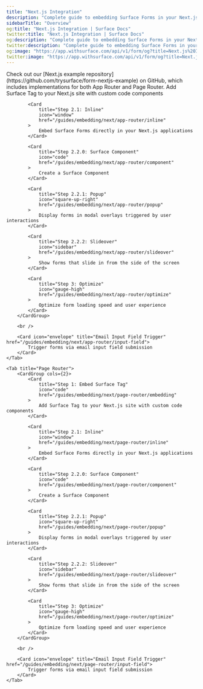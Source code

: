 ```yaml
---
title: "Next.js Integration"
description: "Complete guide to embedding Surface Forms in your Next.js site"
sidebarTitle: "Overview"
og:title: "Next.js Integration | Surface Docs"
twitter:title: "Next.js Integration | Surface Docs"
og:description: "Complete guide to embedding Surface Forms in your Next.js site"
twitter:description: "Complete guide to embedding Surface Forms in your Next.js site"
og:image: "https://app.withsurface.com/api/v1/form/og?title=Next.js%20Integration"
twitter:image: "https://app.withsurface.com/api/v1/form/og?title=Next.js%20Integration"
---
```


<Info>
    Check out our [Next.js example repository](https://github.com/trysurface/form-nextjs-example) on GitHub, which includes implementations for both App Router and Page Router.
</Info>

<Tabs>
    <Tab title="App Router">
        <CardGroup cols={2}>
            <Card
                title="Step 1: Embed Surface Tag"
                icon="code"
                href="/guides/embedding/next/app-router/embedding"
            >
                Add Surface Tag to your Next.js site with custom code components
            </Card>

            <Card
                title="Step 2.1: Inline"
                icon="window"
                href="/guides/embedding/next/app-router/inline"
            >
                Embed Surface Forms directly in your Next.js applications
            </Card>

            <Card
                title="Step 2.2.0: Surface Component"
                icon="code"
                href="/guides/embedding/next/app-router/component"
            >
                Create a Surface Component
            </Card>

            <Card
                title="Step 2.2.1: Popup"
                icon="square-up-right"
                href="/guides/embedding/next/app-router/popup"
            >
                Display forms in modal overlays triggered by user interactions
            </Card>

            <Card
                title="Step 2.2.2: Slideover"
                icon="sidebar"
                href="/guides/embedding/next/app-router/slideover"
            >
                Show forms that slide in from the side of the screen
            </Card>

            <Card
                title="Step 3: Optimize"
                icon="gauge-high"
                href="/guides/embedding/next/app-router/optimize"
            >
                Optimize form loading speed and user experience
            </Card>
        </CardGroup>
        
        <br />

        <Card icon="envelope" title="Email Input Field Trigger" href="/guides/embedding/next/app-router/input-field">
            Trigger forms via email input field submission
        </Card>
    </Tab>

    <Tab title="Page Router">
        <CardGroup cols={2}>
            <Card
                title="Step 1: Embed Surface Tag"
                icon="code"
                href="/guides/embedding/next/page-router/embedding"
            >
                Add Surface Tag to your Next.js site with custom code components
            </Card>

            <Card
                title="Step 2.1: Inline"
                icon="window"
                href="/guides/embedding/next/page-router/inline"
            >
                Embed Surface Forms directly in your Next.js applications
            </Card>

            <Card
                title="Step 2.2.0: Surface Component"
                icon="code"
                href="/guides/embedding/next/page-router/component"
            >
                Create a Surface Component
            </Card>

            <Card
                title="Step 2.2.1: Popup"
                icon="square-up-right"
                href="/guides/embedding/next/page-router/popup"
            >
                Display forms in modal overlays triggered by user interactions
            </Card>

            <Card
                title="Step 2.2.2: Slideover"
                icon="sidebar"
                href="/guides/embedding/next/page-router/slideover"
            >
                Show forms that slide in from the side of the screen
            </Card>

            <Card
                title="Step 3: Optimize"
                icon="gauge-high"
                href="/guides/embedding/next/page-router/optimize"
            >
                Optimize form loading speed and user experience
            </Card>
        </CardGroup>
        
        <br />

        <Card icon="envelope" title="Email Input Field Trigger" href="/guides/embedding/next/page-router/input-field">
            Trigger forms via email input field submission
        </Card>
    </Tab>
</Tabs>
